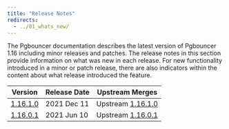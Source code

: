 ```yaml
---
title: "Release Notes"
redirects:
  - ../01_whats_new/
---
```


The Pgbouncer documentation describes the latest version of Pgbouncer 1.16 including minor releases and patches. The release notes in this section provide information on what was new in each release. For new functionality introduced in a minor or patch release, there are also indicators within the content about what release introduced the feature.

| Version                        | Release Date | Upstream Merges                                                                   | 
| ------------------------------ | ------------ | --------------------------------------------------------------------------------- | 
| [1.16.1.0](09_11610_rel_notes) | 2021 Dec 11  | Upstream [1.16.1.0](https://www.pgbouncer.org/changelog.html#pgbouncer-116x)      | 
| [1.16.0.1](10_11601_rel_notes) | 2021 Jun 10  | Upstream [1.16.0.1](https://www.pgbouncer.org/changelog.html#pgbouncer-116x)        | 

